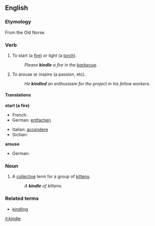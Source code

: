 ==English==

===Etymology===
From the Old Norse.

===Verb===
{{en-verb|kindle|kindles|kindled|kindling}}

#{{transitive}} To start (a [[fire]]) or light (a [[torch]]).
#:''Please '''kindle''' a fire in the [[barbecue]].''
#{{transitive}} To arouse or inspire (a passion, etc).
#:''He '''kindled''' an enthusiasm for the project in his fellow workers.''

====Translations====
'''start (a fire)'''
{{top}}
*French: {{trad|fr|allumer}}
*German: [[entfachen]]
{{mid}}
*Italian: [[accendere]]
*Sicilian: {{trad|scn|addumari}}
{{bottom}}

'''arouse'''
{{top}}
*German: {{trad|de|entfachen}}
{{mid}}
{{bottom}}

===Noun===
{{en-noun|kindle|kindles}}

# {{obsolete}} A [[collective]] term for a group of [[kitten]]s.
#:''A '''kindle''' of kittens.''

===Related terms===
*[[kindling]]

[[it:kindle]]